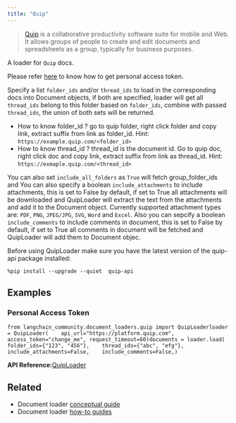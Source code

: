 ```yaml
---
title: "Quip"
---
```


> [Quip](https://quip.com) is a collaborative productivity software suite for mobile and Web. It allows groups of people to create and edit documents and spreadsheets as a group, typically for business purposes.

A loader for `Quip` docs.

Please refer [here](https://quip.com/dev/automation/documentation/current#section/Authentication/Get-Access-to-Quip's-APIs) to know how to get personal access token.

Specify a list `folder_ids` and/or `thread_ids` to load in the corresponding docs into Document objects, if both are specified, loader will get all `thread_ids` belong to this folder based on `folder_ids`, combine with passed `thread_ids`, the union of both sets will be returned.

* How to know folder\_id ? go to quip folder, right click folder and copy link, extract suffix from link as folder\_id. Hint: `https://example.quip.com/<folder_id>`
* How to know thread\_id ? thread\_id is the document id. Go to quip doc, right click doc and copy link, extract suffix from link as thread\_id. Hint: `https://exmaple.quip.com/<thread_id>`

You can also set `include_all_folders` as `True` will fetch group\_folder\_ids and You can also specify a boolean `include_attachments` to include attachments, this is set to False by default, if set to True all attachments will be downloaded and QuipLoader will extract the text from the attachments and add it to the Document object. Currently supported attachment types are: `PDF`, `PNG`, `JPEG/JPG`, `SVG`, `Word` and `Excel`. Also you can sepcify a boolean `include_comments` to include comments in document, this is set to False by default, if set to True all comments in document will be fetched and QuipLoader will add them to Document objec.

Before using QuipLoader make sure you have the latest version of the quip-api package installed:

```
%pip install --upgrade --quiet  quip-api
```

## Examples

### Personal Access Token

```
from langchain_community.document_loaders.quip import QuipLoaderloader = QuipLoader(    api_url="https://platform.quip.com", access_token="change_me", request_timeout=60)documents = loader.load(    folder_ids={"123", "456"},    thread_ids={"abc", "efg"},    include_attachments=False,    include_comments=False,)
```

**API Reference:**[QuipLoader](https://python.langchain.com/api_reference/community/document_loaders/langchain_community.document_loaders.quip.QuipLoader.html)

## Related

* Document loader [conceptual guide](/oss/concepts/document_loaders)
* Document loader [how-to guides](/oss/how_to/#document-loaders)
